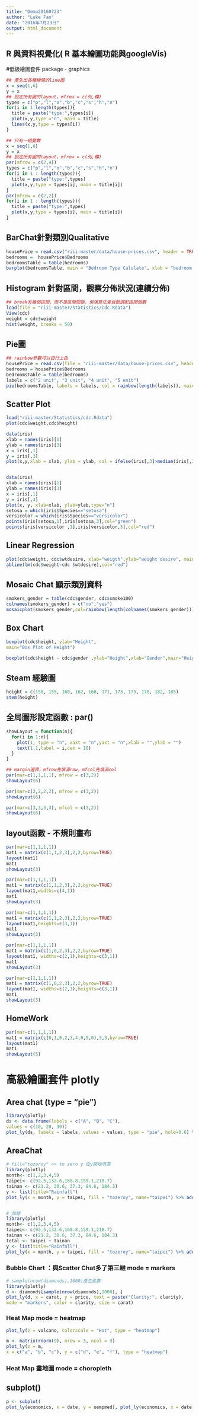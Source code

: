 ```yaml
---
title: "Demo20160723"
author: "Luke Fan"
date: "2016年7月23日"
output: html_document
---
```

## R 與資料視覺化( R 基本繪圖功能與googleVis)
#低級繪圖套件 package - graphics
```r
## 產生出各種線條的line圖
x = seq(1,6)
y = x
## 設定所有圖的layout，mfrow = c(列,欄)
types = c("p","l","o","b","c","s","h","n")
for(i in 1:length(types)){
  title = paste("type:",types[i])
  plot(x,y,type ="n", main = title)
  lines(x,y,type = types[i])
}
```

```r
## 只有一組變數
x = seq(1,6)
y = x
## 設定所有圖的layout，mfrow = c(列,欄)
par(mfrow = c(2,4))
types = c("p","l","o","b","c","s","h","n")
for(i in 1 : length(types)){
  title = paste("type:",types)
  plot(x,y,type = types[i], main = title[i])
}
par(mfrow = c(2,2))
for(i in 1 : length(types)){
  title = paste("type:",types)
  plot(x,y,type = types[i], main = title[i])
}
```

## BarChat針對類別Qualitative
```r
housePrice = read.csv("riii-master/data/house-prices.csv", header = TRUE)
bedrooms =  housePrice$Bedrooms
bedroomsTable = table(bedrooms)
barplot(bedroomsTable, main = "Bedroom Type Calulate", xlab = "bedroom type", ylab = "count")
```

## Histogram 針對區間，觀察分佈狀況(連續分佈)
```r
## break有幾個區間，而不是區間間距，但演算法會自動調配區間個數
load(file = "riii-master/Statistics/cdc.Rdata")
View(cdc)
weight = cdc$weight
hist(weight, breaks = 50)
```


## Pie圖
```r
## rainbow參數可以自行上色
housePrice = read.csv(file = "riii-master/data/house-prices.csv", header = TRUE)
bedrooms = housePrice$Bedrooms
bedroomsTable = table(bedrooms)
labels = c("2 unit", "3 unit", "4 unit", "5 unit")
pie(bedroomsTable, labels = labels, col = rainbow(length(labels)), main = "Pie Chart of Bedroom")
```

## Scatter Plot
```r
load("riii-master/Statistics/cdc.Rdata")
plot(cdc$weight,cdc$height)

data(iris)
xlab = names(iris)[1]
ylab = names(iris)[3]
x = iris[,1]
y = iris[,3]
plot(x,y,xlab = xlab, ylab = ylab, col = ifelse(iris[,3]>median(iris[,3]),"red","blue"))


data(iris)
xlab = names(iris)[1]
ylab = names(iris)[3]
x = iris[,1]
y = iris[,3]
plot(x, y, xlab=xlab, ylab=ylab,type="n")
setosa = which(iris$Species=="setosa") 
versicolor = which(iris$Species=="versicolor") 
points(iris[setosa,1],iris[setosa,3],col="green") 
points(iris[versicolor ,1],iris[versicolor,3],col="red")
```


## Linear Regression
```r
plot(cdc$weight, cdc$wtdesire, xlab="weigth",ylab="weight desire", main="Scatter of Weight")
abline(lm(cdc$weight~cdc $wtdesire),col="red")
```



## Mosaic Chat 顯示類別資料
```r
smokers_gender = table(cdc$gender, cdc$smoke100) 
colnames(smokers_gender) = c("no","yes") 
mosaicplot(smokers_gender,col=rainbow(length(colnames(smokers_gender))))
```

## Box Chart

```r
boxplot(cdc$height, ylab="Height",
main="Box Plot of Height")

boxplot(cdc$height ~ cdc$gender ,ylab="Height",xlab="Gender",main="Height vs Gender")
```


## Steam 經驗圖
```r
height = c(150, 155, 160, 162, 168, 171, 173, 175, 178, 182, 185) 
stem(height)
```

## 全局圖形設定函數 : par()
```r
showLayout = function(n){
  for(i in 1:n){
    plot(1, type = "n", xaxt = "n",yaxt = "n",xlab = "",ylab = "")
    text(1,1,label = i,cex = 10)
  } 
}

## margin邊界，mfrow先填滿row，mfcol先填滿col
par(mar=c(1,1,1,1), mfrow = c(3,2))
showLayout(6)

par(mar=c(2,2,2,2), mfrow = c(3,2))
showLayout(6)

par(mar=c(3,3,3,3), mfcol = c(3,2))
showLayout(6)
```

## layout函數 - 不規則畫布
```r
par(mar=c(1,1,1,1))
mat1 = matrix(c(1,1,2,3),2,2,byrow=TRUE) 
layout(mat1)
mat1
showLayout(3)

par(mar=c(1,1,1,1))
mat1 = matrix(c(1,1,2,3),2,2,byrow=TRUE) 
layout(mat1,widths=c(4,1))
mat1
showLayout(3)

par(mar=c(1,1,1,1))
mat1 = matrix(c(1,1,2,3),2,2,byrow=TRUE) 
layout(mat1,heights=c(3,1))
mat1
showLayout(3)

par(mar=c(1,1,1,1))
mat1 = matrix(c(1,0,2,3),2,2,byrow=TRUE) 
layout(mat1, widths=c(2,1),heights=c(3,1))
mat1
showLayout(3)

par(mar=c(1,1,1,1))
mat1 = matrix(c(1,0,2,3),2,2,byrow=TRUE) 
layout(mat1, widths=c(2,1),heights=c(3,1)) 
mat1
showLayout(3)
```

## HomeWork
```r
par(mar=c(1,1,1,1))
mat1 = matrix(c(0,1,0,2,3,4,0,5,0),3,3,byrow=TRUE) 
layout(mat1) 
mat1
showLayout(5)
```

# 高級繪圖套件 plotly
## Area chat (type = "pie")
```r
library(plotly)
ds <- data.frame(labels = c("A", "B", "C"),
values = c(10, 20, 30))
plot_ly(ds, labels = labels, values = values, type = "pie", hole=0.6) %>% layout(title = "Donut Chart Example")
```

## AreaChat
```r
# fill="tozeroy" => to zero y 從y開始填滿
library(plotly)
month<- c(1,2,3,4,5)
taipei<- c(92.5,132.6,168.8,159.1,218.7)
tainan <- c(21.2, 30.6, 37.3, 84.6, 184.3)
y <- list(title="Rainfall")
plot_ly(x = month, y = taipei, fill = "tozeroy", name="taipei") %>% add_trace(x = month, y = tainan, fill = "tozeroy",name="tainan") %>% layout(yaxis = y)


# 加總
library(plotly)
month<- c(1,2,3,4,5)
taipei<- c(92.5,132.6,168.8,159.1,218.7)
tainan <- c(21.2, 30.6, 37.3, 84.6, 184.3)
total <- taipei + tainan
y <- list(title="Rainfall")
plot_ly(x = month, y = taipei, fill = "tozeroy", name="taipei") %>% add_trace(x = month, y = total, fill = "tonexty", name="tainan") %>% layout(yaxis = y)
```

### Bubble Chart ：與Scatter Chat多了第三維 mode = markers
```r
# sample(nrow(diamonds),1000)產生亂數
library(plotly)
d <- diamonds[sample(nrow(diamonds),1000), ]
plot_ly(d, x = carat, y = price, text = paste("Clarity:", clarity),
mode = "markers", color = clarity, size = carat)
```

### Heat Map  mode = heatmap
```r
plot_ly(z = volcano, colorscale = "Hot", type = "heatmap")

m <- matrix(rnorm(9), nrow = 3, ncol = 3) 
plot_ly(z = m,
x = c("a", "b", "c"), y = c("d", "e", "f"), type = "heatmap")
```



### Heat Map 畫地圖 mode = choropleth

## subplot()
```r
p <- subplot(
plot_ly(economics, x = date, y = uempmed), plot_ly(economics, x = date, y = unemploy), margin = 0.05) %>% layout(showlegend = FALSE)
```







